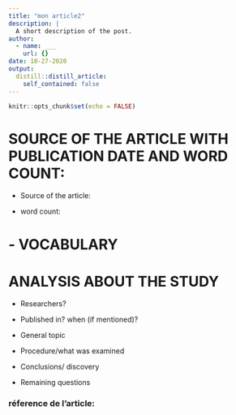 ```yaml
---
title: "mon article2"
description: |
  A short description of the post.
author:
  - name: ___
    url: {}
date: 10-27-2020
output:
  distill::distill_article:
    self_contained: false
---
```


```r
knitr::opts_chunk$set(echo = FALSE)
```

# SOURCE OF THE ARTICLE WITH PUBLICATION DATE AND WORD COUNT: 

* Source of the article:

* word count:

# - VOCABULARY


# ANALYSIS ABOUT THE STUDY

* Researchers?


* Published in? when (if mentioned)? 


* General topic


* Procedure/what was examined 


* Conclusions/ discovery 


* Remaining questions


### réference de l'article:
